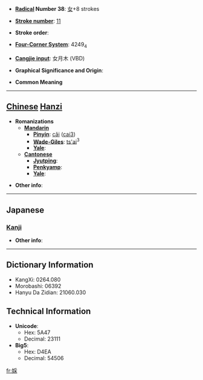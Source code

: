 * '''[[Wiktionary:Chinese radical index| Radical]] Number 38''': [[Wiktionary:Chinese radical index 女|女]]+8 strokes

* '''[[Wiktionary:Chinese total strokes index|Stroke number]]''': [[Wiktionary:Chinese total strokes index 11|11]]

* '''Stroke order''': 

* '''[[Wiktionary:Chinese four corner index|Four-Corner System]]''': 4249<sub>4</sub>

* '''[[Wiktionary:Chinese Cangjie index|Cangjie input]]''': 女月木 (VBD)

* '''Graphical Significance and Origin''': 

* '''Common Meaning'''

----

== [[Chinese]] [[Hanzi]] ==

* '''Romanizations'''
** '''[[Mandarin]]'''
*** '''[[Pinyin]]''': [[cǎi]] ([[cai3]])
*** '''[[Wade-Giles]]''': [[ts'ai]]<sup>3</sup>
*** '''[[Yale]]''': 
** '''[[Cantonese]]'''
*** '''[[Jyutping]]''':
*** '''[[Penkyamp]]''': 
*** '''[[Yale]]''': 

* '''Other info''': 

----

==Japanese==
===[[Kanji]]===
{{kanji|on readings=[[さい]] (sai)|kun readings=[[うねめ]] (uneme)}}

* '''Other info''':  

----

== Dictionary Information ==

* KangXi: 0264.080
* Morobashi: 06392
* Hanyu Da Zidian: 21060.030

== Technical Information ==

* '''Unicode''':
** Hex: 5A47
** Decimal: 23111
* '''Big5''':
** Hex: D4EA
** Decimal: 54506

[[fr:婇]]